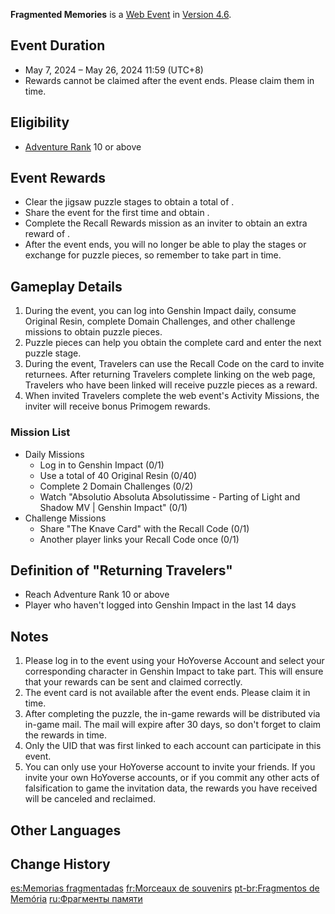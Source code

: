 {{Event Tabs}}
{{Event
|name              = Fragmented Memories
|image             = Fragmented Memories.png
|type              = Web
|time_known        = yes
|time_start        = 2024-05-07 18:00:00
|time_start_offset = GMT+8
|time_end          = 2024-05-26 11:59:59
|time_end_offset   = GMT+8
|link              = https://genshin.hoyoverse.com/en/news/detail/123571
|link2             = https://act.hoyoverse.com/ys/event/e20240506jigsaw-ih4e10/index.html
|link2name         = Event Pages
}}
{{Description|The memories of the past are like pieces of a puzzle... Putting them together allows us to sketch the path we've walked.}}
'''Fragmented Memories''' is a [[Web Event]] in [[Version 4.6]].

==Event Duration==
* May 7, 2024 – May 26, 2024 11:59 (UTC+8)
* Rewards cannot be claimed after the event ends. Please claim them in time.

==Eligibility==
* [[Adventure Rank]] 10 or above

==Event Rewards==
* Clear the jigsaw puzzle stages to obtain a total of {{Item|Primogem|x=40}}.
* Share the event for the first time and obtain {{Item|Mora|x=20,000}}.
* Complete the Recall Rewards mission as an inviter to obtain an extra reward of {{Item|Primogem|x=60}}.
* After the event ends, you will no longer be able to play the stages or exchange for puzzle pieces, so remember to take part in time.

==Gameplay Details==
# During the event, you can log into Genshin Impact daily, consume Original Resin, complete Domain Challenges, and other challenge missions to obtain puzzle pieces.
# Puzzle pieces can help you obtain the complete card and enter the next puzzle stage.
# During the event, Travelers can use the Recall Code on the card to invite returnees. After returning Travelers complete linking on the web page, Travelers who have been linked will receive puzzle pieces as a reward.
# When invited Travelers complete the web event's Activity Missions, the inviter will receive bonus Primogem rewards.

===Mission List===
* Daily Missions
** Log in to Genshin Impact (0/1)
** Use a total of 40 Original Resin (0/40)
** Complete 2 Domain Challenges (0/2)
** Watch "Absolutio Absoluta Absolutissime - Parting of Light and Shadow MV | Genshin Impact" (0/1)
* Challenge Missions
** Share "The Knave Card" with the Recall Code (0/1)
** Another player links your Recall Code once (0/1)

==Definition of "Returning Travelers"==
* Reach Adventure Rank 10 or above
* Player who haven't logged into Genshin Impact in the last 14 days

==Notes==
# Please log in to the event using your HoYoverse Account and select your corresponding character in Genshin Impact to take part. This will ensure that your rewards can be sent and claimed correctly.
# The event card is not available after the event ends. Please claim it in time.
# After completing the puzzle, the in-game rewards will be distributed via in-game mail. The mail will expire after 30 days, so don't forget to claim the rewards in time.
# Only the UID that was first linked to each account can participate in this event.
# You can only use your HoYoverse account to invite your friends. If you invite your own HoYoverse accounts, or if you commit any other acts of falsification to game the invitation data, the rewards you have received will be canceled and reclaimed.
<!--
==Total Rewards==
{{Event Rewards
|item1 = count
|item2 = count
|sort  = item1,item2
}}
{{Event Rewards
|type      = Event Items
|currency1 = count
|currency2 = count
|sort      = currency1,currency2
}}
-->
==Other Languages==
{{Other Languages
|en      = Fragmented Memories
|zhs     = 碎片拾忆
|zhs_rm  = 
|zht     = 碎片拾憶
|zht_rm  = 
|zh_tl   = 
|ja      = 思い出の欠片を集めて
|ja_rm   = Omoide no Kaera wo Atsumete
|ja_tl   = Collect Memory Fragments
|ko      = 기억의 조각
|ko_rm   = 
|ko_tl   = 
|es      = Memorias fragmentadas
|es_tl   = Fragmented Memories
|fr      = Morceaux de souvenirs
|fr_tl   = Piece of Memories
|ru      = Фрагменты памяти
|ru_tl   = Fragments of Memory
|th      = เศษเสี้ยวแห่งความทรงจำ
|th_rm   = 
|th_tl   = 
|vi      = Mảnh Ghép Ký Ức
|vi_tl   = 
|de      = Fragmentarische Erinnerungen
|de_tl   = Fragmented Memories
|id      = Pecahan Memori
|id_tl   = Fragments of Memories
|pt      = Fragmentos de Memória
|pt_tl   = 
|tr      = Hatıra Parçaları
|tr_tl   = 
|it      = Frammenti di ricordi
|it_tl   = 
}}

==Change History==
{{Change History|4.6}}

[[es:Memorias fragmentadas]]
[[fr:Morceaux de souvenirs]]
[[pt-br:Fragmentos de Memória]]
[[ru:Фрагменты памяти]]